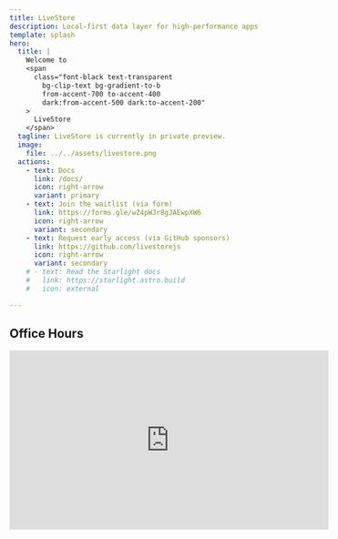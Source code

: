 ```yaml
---
title: LiveStore
description: Local-first data layer for high-performance apps
template: splash
hero:
  title: |
    Welcome to
    <span
      class="font-black text-transparent
        bg-clip-text bg-gradient-to-b
        from-accent-700 to-accent-400
        dark:from-accent-500 dark:to-accent-200"
    >
      LiveStore
    </span>
  tagline: LiveStore is currently in private preview.
  image:
    file: ../../assets/livestore.png
  actions:
    - text: Docs
      link: /docs/
      icon: right-arrow
      variant: primary
    - text: Join the waitlist (via form)
      link: https://forms.gle/wZ4pWJr8gJAEwpXW6
      icon: right-arrow
      variant: secondary
    - text: Request early access (via GitHub sponsors)
      link: https://github.com/livestorejs
      icon: right-arrow
      variant: secondary
    # - text: Read the Starlight docs
    #   link: https://starlight.astro.build
    #   icon: external

---
```


## Office Hours

<div style="display: flex; flex-direction: column; gap: 2rem;">
  <iframe 
    width="560" 
    height="315" 
    src="https://www.youtube.com/embed/2GYKgI1GU8k" 
    title="YouTube video player" 
    frameborder="0" 
    allow="accelerometer; autoplay; clipboard-write; encrypted-media; gyroscope; picture-in-picture" 
    allowfullscreen
    style={{ aspectRatio: "16 / 9", }}
  />

  <iframe 
    width="560" 
    height="315" 
    src="https://www.youtube.com/embed/MenhU6n0r5c" 
    title="YouTube video player" 
    frameborder="0" 
    allow="accelerometer; autoplay; clipboard-write; encrypted-media; gyroscope; picture-in-picture" 
    allowfullscreen
    style={{ aspectRatio: "16 / 9", }}
  />
</div>
